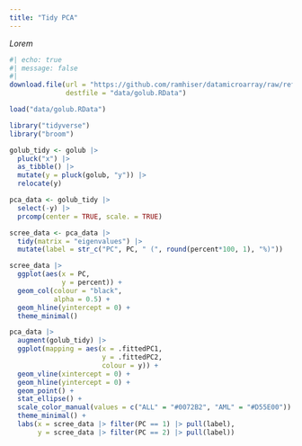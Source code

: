 ```yaml
---
title: "Tidy PCA"
---
```


_Lorem_

```r
#| echo: true
#| message: false
#| 
download.file(url = "https://github.com/ramhiser/datamicroarray/raw/refs/heads/master/data/golub.RData",
              destfile = "data/golub.RData")
```

```r
load("data/golub.RData")
```

```r
library("tidyverse")
library("broom")
```

```r
golub_tidy <- golub |>
  pluck("x") |>
  as_tibble() |>
  mutate(y = pluck(golub, "y")) |>
  relocate(y)
```

```r
pca_data <- golub_tidy |> 
  select(-y) |> 
  prcomp(center = TRUE, scale. = TRUE)
```

```r
scree_data <- pca_data |>
  tidy(matrix = "eigenvalues") |> 
  mutate(label = str_c("PC", PC, " (", round(percent*100, 1), "%)"))
```

```r
scree_data |> 
  ggplot(aes(x = PC,
             y = percent)) +
  geom_col(colour = "black",
           alpha = 0.5) +
  geom_hline(yintercept = 0) +
  theme_minimal()
```


```r
pca_data |>
  augment(golub_tidy) |> 
  ggplot(mapping = aes(x = .fittedPC1,
                       y = .fittedPC2,
                       colour = y)) +
  geom_vline(xintercept = 0) +
  geom_hline(yintercept = 0) +
  geom_point() +
  stat_ellipse() +
  scale_color_manual(values = c("ALL" = "#0072B2", "AML" = "#D55E00")) +
  theme_minimal() +
  labs(x = scree_data |> filter(PC == 1) |> pull(label),
       y = scree_data |> filter(PC == 2) |> pull(label))
```

